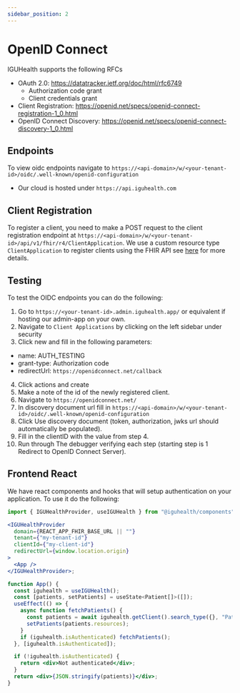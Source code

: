 ```yaml
---
sidebar_position: 2
---
```



# OpenID Connect

IGUHealth supports the following RFCs
* OAuth 2.0: https://datatracker.ietf.org/doc/html/rfc6749
  - Authorization code grant
  - Client credentials grant
* Client Registration: https://openid.net/specs/openid-connect-registration-1_0.html
* OpenID Connect Discovery: https://openid.net/specs/openid-connect-discovery-1_0.html


## Endpoints
To view oidc endpoints navigate to `https://<api-domain>/w/<your-tenant-id>/oidc/.well-known/openid-configuration`
* Our cloud is hosted under `https://api.iguhealth.com`

## Client Registration

To register a client, you need to make a POST request to the client registration endpoint at `https://<api-domain>/w/<your-tenant-id>/api/v1/fhir/r4/ClientApplication`.
We use a custom resource type `ClientApplication` to register clients using the FHIR API see [here](https://www.npmjs.com/package/@iguhealth/iguhealth.fhir.r4.core?activeTab=code) for more details.

## Testing

To test the OIDC endpoints you can do the following:

1. Go to `https://<your-tenant-id>.admin.iguhealth.app/` or equivalent if hosting our admin-app on your own.
2. Navigate to `Client Applications` by clicking on the left sidebar under security
3. Click new and fill in the following parameters:
  - name: AUTH_TESTING
  - grant-type: Authorization code
  - redirectUrl: `https://openidconnect.net/callback`

4. Click actions and create
5. Make a note of the id of the newly registered client.
6. Navigate to `https://openidconnect.net/`
7. In discovery document url fill in `https://<api-domain>/w/<your-tenant-id>/oidc/.well-known/openid-configuration`
8. Click Use discovery document (token, authorization, jwks url should automatically be populated).
9. Fill in the clientID with the value from step 4.
10. Run through The debugger verifying each step (starting step is 1 Redirect to OpenID Connect Server).

## Frontend React

We have react components and hooks that will setup authentication on your application.
To use it do the following:
<Tabs>
<TabItem value="provider" label="Provider">

```jsx
import { IGUHealthProvider, useIGUHealth } from "@iguhealth/components";

<IGUHealthProvider
  domain={REACT_APP_FHIR_BASE_URL || ""}
  tenant={"my-tenant-id"}
  clientId={"my-client-id"}
  redirectUrl={window.location.origin}
>
  <App />
</IGUHealthProvider>;
```

</TabItem>
<TabItem value="hooks" label="Hook">

```jsx
function App() {
  const iguhealth = useIGUHealth();
  const [patients, setPatients] = useState<Patient[]>([]);
  useEffect(() => {
    async function fetchPatients() {
      const patients = await iguhealth.getClient().search_type({}, "Patient");
      setPatients(patients.resources);
    }
    if (iguhealth.isAuthenticated) fetchPatients();
  }, [iguhealth.isAuthenticated]);

  if (!iguhealth.isAuthenticated) {
    return <div>Not authenticated</div>;
  }
  return <div>{JSON.stringify(patients)}</div>;
}
```

</TabItem>
</Tabs>






